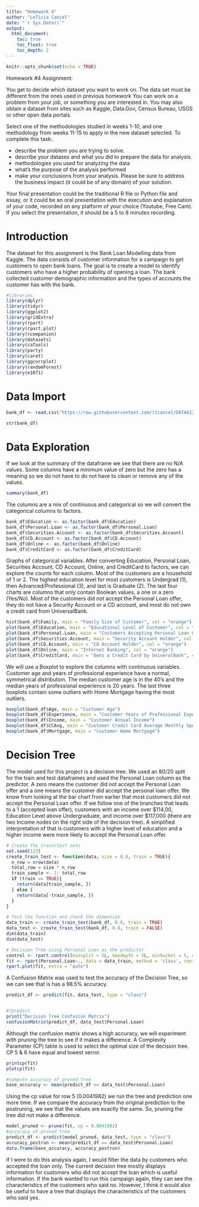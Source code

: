 ```yaml
---
title: "Homework 4"
author: "LeTicia Cancel"
date: "`r Sys.Date()`"
output: 
  html_document:
    toc: true
    toc_float: true
    toc_depth: 2
---
```


```r
knitr::opts_chunk$set(echo = TRUE)
```

Homework #4 Assignment: 

You get to decide which dataset you want to work on. The data set must be different from the ones used in previous homework You can work on a problem from your job, or something you are interested in. You may also obtain a dataset from sites such as Kaggle, Data.Gov, Census Bureau, USGS or other open data portals. 

Select one of the methodologies studied in weeks 1-10, and one methodology from weeks 11-15 to apply in the new dataset selected. To complete this task:. 

- describe the problem you are trying to solve.
- describe your datases and what you did to prepare the data for analysis. 
- methodologies you used for analyzing the data
- what's the purpose of the analysis performed
- make your conclusions from your analysis. Please be sure to address the business impact (it could be of any domain) of your solution.

Your final presentation could be the traditional R file or Python file and essay, or it could be an oral presentation with the execution and explanation of your code, recorded on any platform of your choice (Youtube, Free Cam). If you select the presentation, it should be a 5 to 8 minutes recording. 

# Introduction

The dataset for this assignment is the Bank Loan Modelling data from Kaggle. The data consists of customer information for a campaign to get customers to open bank loans. The goal is to create a model to identify customers who have a higher probability of opening a loan. The bank collected customer demographic information and the types of accounts the customer has with the bank. 

```r
#libraries
library(dplyr)
library(tidyr)
library(ggplot2)
library(gridExtra)
library(rpart)
library(rpart.plot)
library(rcompanion)
library(datasets)
library(caTools)
library(party)
library(caret)
library(ggcorrplot)
library(randomForest)
library(e1071)
```


# Data Import

```r
bank_df <- read.csv("https://raw.githubusercontent.com/ltcancel/DATA622/main/Homework4/Data/Bank_Personal_Loan_Modelling.csv")

str(bank_df)
```

# Data Exploration

If we look at the summary of the dataframe we see that there are no N/A values. Some columns have a minimum value of zero but the zero has a meaning so we do not have to do not have to clean or remove any of the values. 

```r
summary(bank_df)
```

The columns are a mix of continuous and categorical so we will convert the categorical columns to factors. 

```r
bank_df$Education <- as.factor(bank_df$Education)
bank_df$Personal.Loan <- as.factor(bank_df$Personal.Loan)
bank_df$Securities.Account <- as.factor(bank_df$Securities.Account)
bank_df$CD.Account <- as.factor(bank_df$CD.Account)
bank_df$Online <- as.factor(bank_df$Online)
bank_df$CreditCard <- as.factor(bank_df$CreditCard)
```


Graphs of categorical variables. After converting Education, Personal Loan, Securities Account, CD Account, Online, and CreditCard to factors, we can explore the counts for each column. Most of the customers are a household of 1 or 2. The highest education level for most customers is Undergrad (1), then Advanced/Professional (3), and last is Graduate (2). The last four charts are columns that only contain Boolean values, a one or a zero (Yes/No). Most of the customers did not accept the Personal Loan offer, they do not have a Security Account or a CD account, and most do not own a credit card from UniversalBank.

```r
hist(bank_df$Family, main = "Family Size of Customer", col = "orange")
plot(bank_df$Education, main = "Educational Level of Customer", col = "orange")
plot(bank_df$Personal.Loan, main = "Customers Accepting Personal Loan Offer", col = "orange")
plot(bank_df$Securities.Account, main = "Security Account Holder", col = "orange")
plot(bank_df$CD.Account, main = "CD Account Holder", col = "orange")
plot(bank_df$Online, main = "Internet Banking", col = "orange")
plot(bank_df$CreditCard, main = "Owns a Credit Card by UniveralBank", col = "orange")

```

We will use a Boxplot to explore the columns with continuous variables. Customer age and years of professional experience have a normal, symmetrical distribution. The median customer age is in the 40's and the median years of professional experience is 20 years. The last three boxplots contain some outliers with Home Mortgage having the most outliers. 

```r
boxplot(bank_df$Age, main = "Customer Age")
boxplot(bank_df$Experience, main = "Customer Years of Professional Experience")
boxplot(bank_df$Income, main = "Customer Annual Income")
boxplot(bank_df$CCAvg, main = "Customer Credit Card Average Monthly Spending")
boxplot(bank_df$Mortgage, main = "Customer Home Mortgage")

```

# Decision Tree

The model used for this project is a decision tree. We used an 80/20 split for the train and test dataframes and used the Personal Loan column as the predictor. A zero means the customer did not accept the Personal Loan offer and a one means the customer did accept the personal loan offer. We know from looking at the bar chart from earlier that most customers did not accept the Personal Loan offer. If we follow one of the branches that leads to a 1 (accepted loan offer), customers with an income over $114,00, Education Level above Undergraduate, and income over $117,000 (there are two Income nodes on the right side of the decision tree). A simplified interpretation of that is customers with a higher level of education and a higher income were more likely to accept the Personal Loan offer. 


```r
# Create the train/test sets
set.seed(123)
create_train_test <- function(data, size = 0.8, train = TRUE){
  n_row = nrow(data)
  total_row = size * n_row
  train_sample <- 1: total_row
  if (train == TRUE){
    return(data[train_sample, ])
  } else {
    return(data[-train_sample, ])
  }
}
```


```r
# Test the function and check the dimension
data_train <- create_train_test(bank_df, 0.8, train = TRUE)
data_test <- create_train_test(bank_df, 0.8, train = FALSE)
dim(data_train)
dim(data_test)
```

```r
# Decision Tree using Personal Loan as the predictor
control <- rpart.control(minsplit = 5L, maxdepth = 5L, minbucket = 5, cp = 0.002, maxsurrogate = 4)
fit <- rpart(Personal.Loan~., data = data_train, method = 'class', control = control)
rpart.plot(fit, extra = "auto")
```

A Confusion Matrix was used to test the accuracy of the Decision Tree, so we can see that is has a 98.5% accuracy. 

```r
predict_df <- predict(fit, data_test, type = "class")


#?predict
print("Decision Tree Confusion Matrix")
confusionMatrix(predict_df, data_test$Personal.Loan)
```


Although the confusion matrix shows a high accuracy, we will experiment with pruning the tree to see if it makes a difference. A Complexity Parameter (CP) table is used to select the optimal size of the decision tree. CP 5 & 6 have equal and lowest xerror. 

```r
printcp(fit)
plotcp(fit)
```


```r
#compute accuracy of pruned tree
base_accuracy <- mean(predict_df == data_test$Personal.Loan)
```

Using the cp value for row 5 (0.0041982) we run the tree and prediction one more time. If we compare the accuracy from the original prediction to the postruning, we see that the values are exactly the same. So, pruning the tree did not make a difference. 

```r
model_pruned <- prune(fit, cp = 0.0041982)
#accuracy of pruned tree
predict_df <- predict(model_pruned, data_test, type = "class")
accuracy_postrun <- mean(predict_df == data_test$Personal.Loan)
data.frame(base_accuracy, accuracy_postrun)
```

If I were to do this analysis again, I would filter the data by customers who accepted the loan only. The current decision tree mostly displays information for customers who did not accept the loan which is useful information. If the bank wanted to run this campaign again, they can see the characteristics of the customers who said no. However, I think it would also be useful to have a tree that displays the characteristics of the customers who said yes. 



